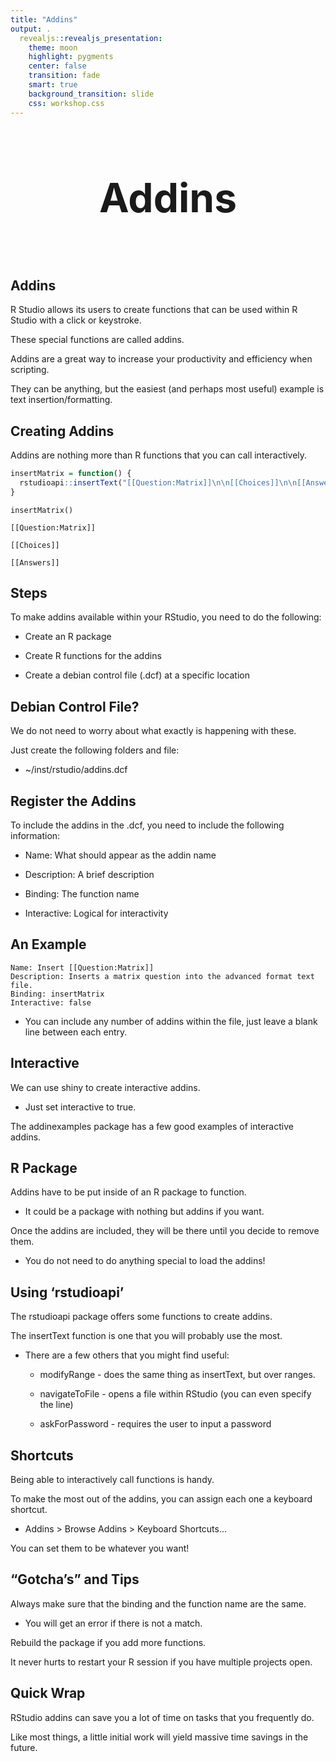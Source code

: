 ```yaml
---
title: "Addins"
output: .
  revealjs::revealjs_presentation:
    theme: moon
    highlight: pygments
    center: false
    transition: fade
    smart: true
    background_transition: slide
    css: workshop.css
---
```



## 

<div style='text-align: center; font-size:32'><h1>Addins<h1></div>


## Addins

R Studio allows its users to create functions that can be used within R Studio with a click or keystroke.

These special functions are called addins.

Addins are a great way to increase your productivity and efficiency when scripting.

They can be anything, but the easiest (and perhaps most useful) example is text insertion/formatting.



## Creating Addins



Addins are nothing more than R functions that you can call interactively.

```r
insertMatrix = function() {
  rstudioapi::insertText("[[Question:Matrix]]\n\n[[Choices]]\n\n[[Answers]]")
}
```

```
insertMatrix()

[[Question:Matrix]]

[[Choices]]

[[Answers]]
```


## Steps



To make addins available within your RStudio, you need to do the following:

- Create an R package

- Create R functions for the addins

- Create a debian control file (.dcf) at a specific location


## Debian Control File?


We do not need to worry about what exactly is happening with these.

Just create the following folders and file:

- ~/inst/rstudio/addins.dcf



## Register the Addins


To include the addins in the .dcf, you need to include the following information:

  - Name: What should appear as the addin name

  - Description: A brief description

  - Binding: The function name

  - Interactive: Logical for interactivity


## An Example

```
Name: Insert [[Question:Matrix]]
Description: Inserts a matrix question into the advanced format text file.
Binding: insertMatrix
Interactive: false
```
- You can include any number of addins within the file, just leave a blank line between each entry.


## Interactive

We can use <span class="pack">shiny</span> to create interactive addins.

- Just set interactive to true.

The <span class="pack">addinexamples</span> package has a few good examples of interactive addins.


## R Package



Addins have to be put inside of an R package to function.

- It could be a package with nothing but addins if you want.

Once the addins are included, they will be there until you decide to remove them.

- You do not need to do anything special to load the addins!

## Using 'rstudioapi'


The <span class="pack">rstudioapi</span> package offers some functions to create addins.

The <span class="func">insertText</span> function is one that you will probably use the most.

- There are a few others that you might find useful:

  - <span class="func">modifyRange</span> - does the same thing as <span class="func">insertText</span>, but over ranges.

  - <span class="func">navigateToFile</span> - opens a file within RStudio (you can even specify the line)

  - <span class="func">askForPassword</span> - requires the user to input a password

## Shortcuts

Being able to interactively call functions is handy.

To make the most out of the addins, you can assign each one a keyboard shortcut.

- Addins > Browse Addins > Keyboard Shortcuts...

You can set them to be whatever you want!



## "Gotcha's" and Tips


Always make sure that the binding and the function name are the same.

- You will get an error if there is not a match.

Rebuild the package if you add more functions.

It never hurts to restart your R session if you have multiple projects open.


## Quick Wrap


RStudio addins can save you a lot of time on tasks that you frequently do.

Like most things, a little initial work will yield massive time savings in the future.